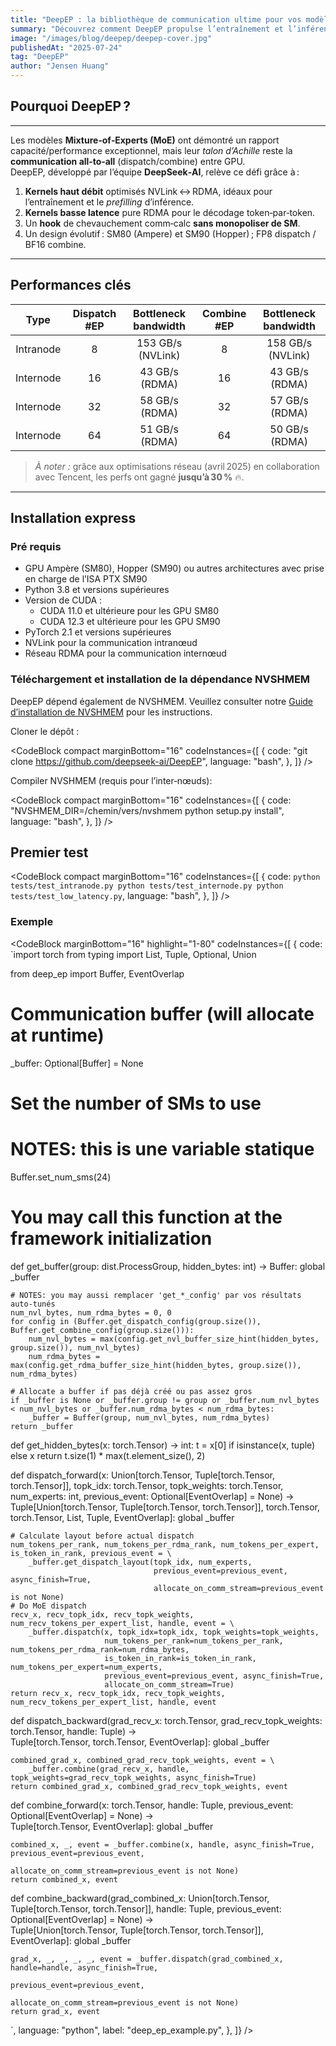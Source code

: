 ---
title: "DeepEP : la bibliothèque de communication ultime pour vos modèles MoE"
summary: "Découvrez comment DeepEP propulse l’entraînement et l’inférence des architectures Mixture‑of‑Experts grâce à des kernels all‑to‑all ultra‑performants, une prise en charge FP8 et un chevauchement communication‑calcul sans occuper les SM."
image: "/images/blog/deepep/deepep-cover.jpg"
publishedAt: "2025-07-24"
tag: "DeepEP"
author: "Jensen Huang"
---

## Pourquoi DeepEP ?

---

Les modèles **Mixture‑of‑Experts (MoE)** ont démontré un rapport capacité/performance exceptionnel, mais leur _talon d’Achille_ reste la **communication all‑to‑all** (dispatch/combine) entre GPU.  
DeepEP, développé par l’équipe **DeepSeek‑AI**, relève ce défi grâce à :

1. **Kernels haut débit** optimisés NVLink ↔ RDMA, idéaux pour l’entraînement et le _prefilling_ d’inférence.
2. **Kernels basse latence** pure RDMA pour le décodage token‑par‑token.
3. Un **hook** de chevauchement comm‑calc **sans monopoliser de SM**.
4. Un design évolutif : SM80 (Ampere) et SM90 (Hopper) ; FP8 dispatch / BF16 combine.

---

## Performances clés

|   Type    | Dispatch #EP | Bottleneck bandwidth | Combine #EP | Bottleneck bandwidth |
| :-------: | :----------: | :------------------: | :---------: | :------------------: |
| Intranode |      8       |  153 GB/s (NVLink)   |      8      |  158 GB/s (NVLink)   |
| Internode |      16      |    43 GB/s (RDMA)    |     16      |    43 GB/s (RDMA)    |
| Internode |      32      |    58 GB/s (RDMA)    |     32      |    57 GB/s (RDMA)    |
| Internode |      64      |    51 GB/s (RDMA)    |     64      |    50 GB/s (RDMA)    |

> _À noter :_ grâce aux optimisations réseau (avril 2025) en collaboration avec Tencent, les perfs ont gagné **jusqu’à 30 %** 🔥.

---

## Installation express

### Pré requis

- GPU Ampère (SM80), Hopper (SM90) ou autres architectures avec prise en charge de l’ISA PTX SM90
- Python 3.8 et versions supérieures
- Version de CUDA :
  - CUDA 11.0 et ultérieure pour les GPU SM80
  - CUDA 12.3 et ultérieure pour les GPU SM90
- PyTorch 2.1 et versions supérieures
- NVLink pour la communication intranœud
- Réseau RDMA pour la communication internœud

### Téléchargement et installation de la dépendance NVSHMEM

DeepEP dépend également de NVSHMEM. Veuillez consulter notre [Guide d’installation de NVSHMEM](third-party/README.md) pour les instructions.

Cloner le dépôt :

<CodeBlock
  compact
  marginBottom="16"
  codeInstances={[
    {
      code: "git clone https://github.com/deepseek-ai/DeepEP",
      language: "bash",
    },
  ]}
/>

Compiler NVSHMEM (requis pour l’inter‑nœuds):

<CodeBlock
  compact
  marginBottom="16"
  codeInstances={[
    {
      code: "NVSHMEM_DIR=/chemin/vers/nvshmem python setup.py install",
      language: "bash",
    },
  ]}
/>

## Premier test

<CodeBlock
  compact
  marginBottom="16"
  codeInstances={[
    {
      code: `python tests/test_intranode.py
python tests/test_internode.py
python tests/test_low_latency.py`,
      language: "bash",
    },
  ]}
/>
### Exemple 

<CodeBlock
  marginBottom="16"
  highlight="1-80"
  codeInstances={[
    {
      code: `import torch
from typing import List, Tuple, Optional, Union

from deep_ep import Buffer, EventOverlap

# Communication buffer (will allocate at runtime)

\_buffer: Optional[Buffer] = None

# Set the number of SMs to use

# NOTES: this is une variable statique

Buffer.set_num_sms(24)

# You may call this function at the framework initialization

def get_buffer(group: dist.ProcessGroup, hidden_bytes: int) -> Buffer:
global \_buffer

    # NOTES: you may aussi remplacer 'get_*_config' par vos résultats auto-tunés
    num_nvl_bytes, num_rdma_bytes = 0, 0
    for config in (Buffer.get_dispatch_config(group.size()), Buffer.get_combine_config(group.size())):
        num_nvl_bytes = max(config.get_nvl_buffer_size_hint(hidden_bytes, group.size()), num_nvl_bytes)
        num_rdma_bytes = max(config.get_rdma_buffer_size_hint(hidden_bytes, group.size()), num_rdma_bytes)

    # Allocate a buffer if pas déjà créé ou pas assez gros
    if _buffer is None or _buffer.group != group or _buffer.num_nvl_bytes < num_nvl_bytes or _buffer.num_rdma_bytes < num_rdma_bytes:
        _buffer = Buffer(group, num_nvl_bytes, num_rdma_bytes)
    return _buffer

def get_hidden_bytes(x: torch.Tensor) -> int:
t = x[0] if isinstance(x, tuple) else x
return t.size(1) \* max(t.element_size(), 2)

def dispatch_forward(x: Union[torch.Tensor, Tuple[torch.Tensor, torch.Tensor]],
topk_idx: torch.Tensor, topk_weights: torch.Tensor,
num_experts: int, previous_event: Optional[EventOverlap] = None) -> \
 Tuple[Union[torch.Tensor, Tuple[torch.Tensor, torch.Tensor]], torch.Tensor, torch.Tensor, List, Tuple, EventOverlap]:
global \_buffer

    # Calculate layout before actual dispatch
    num_tokens_per_rank, num_tokens_per_rdma_rank, num_tokens_per_expert, is_token_in_rank, previous_event = \
        _buffer.get_dispatch_layout(topk_idx, num_experts,
                                    previous_event=previous_event, async_finish=True,
                                    allocate_on_comm_stream=previous_event is not None)
    # Do MoE dispatch
    recv_x, recv_topk_idx, recv_topk_weights, num_recv_tokens_per_expert_list, handle, event = \
        _buffer.dispatch(x, topk_idx=topk_idx, topk_weights=topk_weights,
                         num_tokens_per_rank=num_tokens_per_rank, num_tokens_per_rdma_rank=num_rdma_bytes,
                         is_token_in_rank=is_token_in_rank, num_tokens_per_expert=num_experts,
                         previous_event=previous_event, async_finish=True,
                         allocate_on_comm_stream=True)
    return recv_x, recv_topk_idx, recv_topk_weights, num_recv_tokens_per_expert_list, handle, event

def dispatch_backward(grad_recv_x: torch.Tensor, grad_recv_topk_weights: torch.Tensor, handle: Tuple) -> \
 Tuple[torch.Tensor, torch.Tensor, EventOverlap]:
global \_buffer

    combined_grad_x, combined_grad_recv_topk_weights, event = \
        _buffer.combine(grad_recv_x, handle, topk_weights=grad_recv_topk_weights, async_finish=True)
    return combined_grad_x, combined_grad_recv_topk_weights, event

def combine_forward(x: torch.Tensor, handle: Tuple, previous_event: Optional[EventOverlap] = None) -> \
 Tuple[torch.Tensor, EventOverlap]:
global \_buffer

    combined_x, _, event = _buffer.combine(x, handle, async_finish=True, previous_event=previous_event,
                                           allocate_on_comm_stream=previous_event is not None)
    return combined_x, event

def combine_backward(grad_combined_x: Union[torch.Tensor, Tuple[torch.Tensor, torch.Tensor]],
handle: Tuple, previous_event: Optional[EventOverlap] = None) -> \
 Tuple[Union[torch.Tensor, Tuple[torch.Tensor, torch.Tensor]], EventOverlap]:
global \_buffer

    grad_x, _, _, _, _, event = _buffer.dispatch(grad_combined_x, handle=handle, async_finish=True,
                                                 previous_event=previous_event,
                                                 allocate_on_comm_stream=previous_event is not None)
    return grad_x, event

`,
language: "python",
label: "deep_ep_example.py",
},
]}
/>
